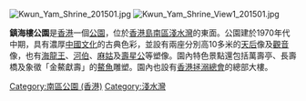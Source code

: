 {{unreferenced|time=2007-10-22}}
[[File:Kwun_Yam_Shrine_201501.jpg|thumb]]
[[File:Kwun_Yam_Shrine_View1_201501.jpg|thumb]]

'''鎮海樓公園'''是[[香港|香港]]一個[[公園|公園]]，位於[[香港島|香港島]][[南區_(香港)|南區]][[淺水灣|淺水灣]]的東面。公園建於1970年代中期，具有濃厚[[中國文化|中國文化]]的古典色彩，並設有兩座分別高10多米的[[媽祖|天后]]像及[[觀音|觀音]]像，也有[[海龍王|海龍王]]、[[河伯|河伯]]、[[麻姑|麻姑]]及[[壽星公|壽星公]]等塑像。園內特色景點還包括萬壽亭、長壽橋及象徵「金鰲獻壽」的[[鰲魚|鰲魚]]雕塑。園內也設有[[香港拯溺總會|香港拯溺總會]]的總部大樓。

{{香港主要公園}}

{{HK-cult-stub}}

[[Category:南區公園_(香港)|Category:南區公園 (香港)]]
[[Category:淺水灣|Category:淺水灣]]